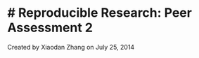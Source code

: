 # Reproducible Research: Peer Assessment 2
==========================================
Created by Xiaodan Zhang on July 25, 2014

